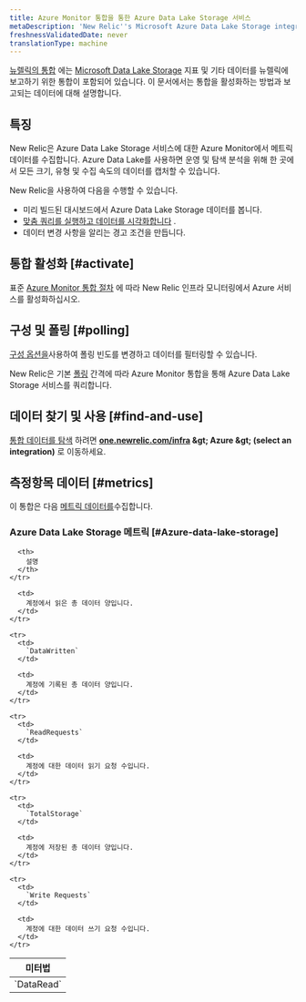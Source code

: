 ```yaml
---
title: Azure Monitor 통합을 통한 Azure Data Lake Storage 서비스
metaDescription: 'New Relic''s Microsoft Azure Data Lake Storage integration: what data it reports and how to enable it.'
freshnessValidatedDate: never
translationType: machine
---
```


[뉴렐릭의 통합](/docs/infrastructure/introduction-infra-monitoring) 에는 [Microsoft Data Lake Storage](https://learn.microsoft.com/en-us/azure/data-lake-store) 지표 및 기타 데이터를 뉴렐릭에 보고하기 위한 통합이 포함되어 있습니다. 이 문서에서는 통합을 활성화하는 방법과 보고되는 데이터에 대해 설명합니다.

## 특징

New Relic은 Azure Data Lake Storage 서비스에 대한 Azure Monitor에서 메트릭 데이터를 수집합니다. Azure Data Lake를 사용하면 운영 및 탐색 분석을 위해 한 곳에서 모든 크기, 유형 및 수집 속도의 데이터를 캡처할 수 있습니다.

New Relic을 사용하여 다음을 수행할 수 있습니다.

* 미리 빌드된 대시보드에서 Azure Data Lake Storage 데이터를 봅니다.
* [맞춤 쿼리를 실행하고 데이터를 시각화합니다](/docs/infrastructure/integrations-getting-started/getting-started/use-integration-data-new-relic-insights) .
* 데이터 변경 사항을 알리는 경고 조건을 만듭니다.

## 통합 활성화 [#activate]

표준 [Azure Monitor 통합 절차](/docs/infrastructure/microsoft-azure-integrations/azure-integrations-list/azure-monitor) 에 따라 New Relic 인프라 모니터링에서 Azure 서비스를 활성화하십시오.

## 구성 및 폴링 [#polling]

[구성 옵션을](/docs/infrastructure/microsoft-azure-integrations/azure-integrations-list/azure-monitor/#settings)사용하여 폴링 빈도를 변경하고 데이터를 필터링할 수 있습니다.

New Relic은 기본 [폴링](/docs/infrastructure/microsoft-azure-integrations/azure-integrations-list/azure-monitor/#settings) 간격에 따라 Azure Monitor 통합을 통해 Azure Data Lake Storage 서비스를 쿼리합니다.

## 데이터 찾기 및 사용 [#find-and-use]

[통합 데이터를 탐색](/docs/infrastructure/integrations/find-use-infrastructure-integration-data) 하려면 <DNT>**[one.newrelic.com/infra](https://one.newrelic.com/infra) &amp;gt; Azure &amp;gt; (select an integration)**</DNT> 로 이동하세요.

## 측정항목 데이터 [#metrics]

이 통합은 다음 [메트릭 데이터를](/docs/infrastructure/integrations-getting-started/getting-started/understand-integration-data-data-types#metric)수집합니다.

### Azure Data Lake Storage 메트릭 [#Azure-data-lake-storage]

<table>
  <thead>
    <tr>
      <th style={{ width: "300px" }}>
        미터법
      </th>

      <th>
        설명
      </th>
    </tr>
  </thead>

  <tbody>
    <tr>
      <td>
        `DataRead`
      </td>

      <td>
        계정에서 읽은 총 데이터 양입니다.
      </td>
    </tr>

    <tr>
      <td>
        `DataWritten`
      </td>

      <td>
        계정에 기록된 총 데이터 양입니다.
      </td>
    </tr>

    <tr>
      <td>
        `ReadRequests`
      </td>

      <td>
        계정에 대한 데이터 읽기 요청 수입니다.
      </td>
    </tr>

    <tr>
      <td>
        `TotalStorage`
      </td>

      <td>
        계정에 저장된 총 데이터 양입니다.
      </td>
    </tr>

    <tr>
      <td>
        `Write Requests`
      </td>

      <td>
        계정에 대한 데이터 쓰기 요청 수입니다.
      </td>
    </tr>
  </tbody>
</table>